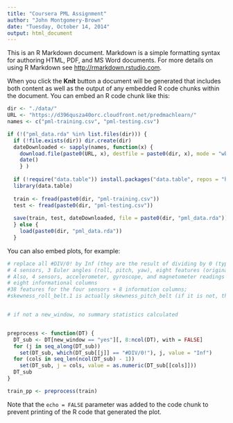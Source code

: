 ```yaml
---
title: "Coursera PML Assignment"
author: "John Montgomery-Brown"
date: "Tuesday, October 14, 2014"
output: html_document
---
```


This is an R Markdown document. Markdown is a simple formatting syntax for authoring HTML, PDF, and MS Word documents. For more details on using R Markdown see <http://rmarkdown.rstudio.com>.

When you click the **Knit** button a document will be generated that includes both content as well as the output of any embedded R code chunks within the document. You can embed an R code chunk like this:

```r
dir <- "./data/"
URL <- "https://d396qusza40orc.cloudfront.net/predmachlearn/"
names <- c("pml-training.csv", "pml-testing.csv")

if (!("pml_data.rda" %in% list.files(dir))) {
  if (!file.exists(dir)) dir.create(dir)
  dateDownloaded <- sapply(names, function(x) {
    download.file(paste0(URL, x), destfile = paste0(dir, x), mode = "wb")
    date()
    } )
  
  if (!require("data.table")) install.packages("data.table", repos = "http://cran.r-project.org")
  library(data.table)
  
  train <- fread(paste0(dir, "pml-training.csv"))
  test <- fread(paste0(dir, "pml-testing.csv"))
  
  save(train, test, dateDownloaded, file = paste0(dir, "pml_data.rda"))
  } else {
    load(paste0(dir, "pml_data.rda"))
  }


```

You can also embed plots, for example:

```r

# replace all #DIV/0! by Inf (they are the result of dividing by 0 (typically due to the standard deviation being 0))
# 4 sensors, 3 Euler angles (roll, pitch, yaw), eight features (original value, mean, variance, standard deviation, max, min, amplitude, kurtosis, skewness) = Total 108 features
# Also, 4 sensors, accelerometer, gyroscope, and magnetometer readings (x, y, z components for each and a total acceleration and variance of the acceleration) = 44 additional features, also have variance of acceleration
# eight informational columns
#38 features for the four sensors + 8 information columns; 
#skewness_roll_belt.1 is actually skewness_pitch_belt (if it is not, then skewness_roll_belt is skewness_pitch_belt)


# if not a new_window, no summary statistics calculated


preprocess <- function(DT) {
  DT_sub <- DT[new_window == "yes"][, 8:ncol(DT), with = FALSE]
  for (j in seq_along(DT_sub)) 
    set(DT_sub, which(DT_sub[[j]] == "#DIV/0!"), j, value = "Inf")
  for (cols in seq_len(ncol(DT_sub) - 1))
    set(DT_sub, j = cols, value = as.numeric(DT_sub[[cols]]))
  DT_sub
}

train_pp <- preprocess(train)

```

Note that the `echo = FALSE` parameter was added to the code chunk to prevent printing of the R code that generated the plot.
